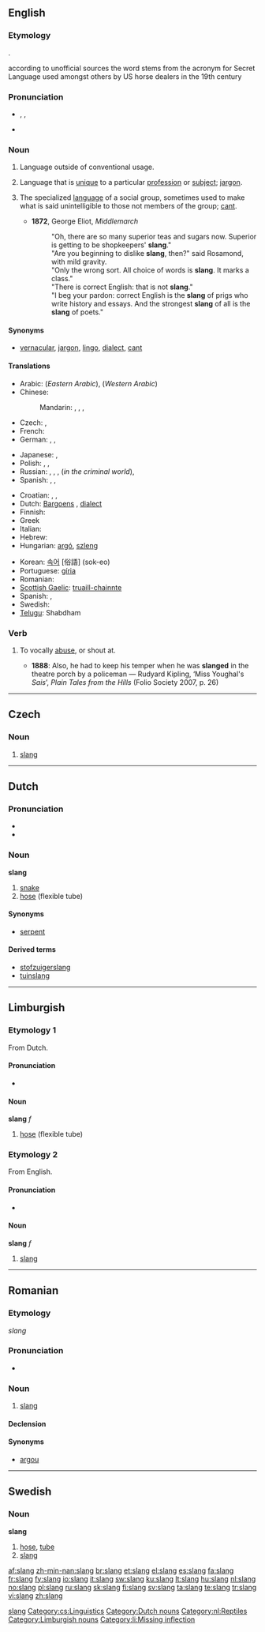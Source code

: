 ==English==
{{wikipedia}}

===Etymology===
{{unk.}}.

according to unofficial sources the word stems from the acronym for Secret Language used amongst others by US horse dealers in the 19th century

===Pronunciation===
* {{enPR|slăng}}, {{IPA|/slæŋ/}}, {{SAMPA|/sl{N/}}
* {{rhymes|æŋ}}

===Noun===
{{en-noun|-}}

# {{linguistics}} Language outside of conventional usage.
# {{linguistics}} Language that is [[unique]] to a particular [[profession]] or [[subject]]; [[jargon]].
# {{linguistics}} The specialized [[language]] of a social group, sometimes used to make what is said unintelligible to those not members of the group; [[cant]].
#* '''1872''', George Eliot, ''Middlemarch''
#*: "Oh, there are so many superior teas and sugars now.  Superior is getting to be shopkeepers' '''slang'''."
#*: "Are you beginning to dislike '''slang''', then?" said Rosamond, with mild gravity.
#*: "Only the wrong sort.  All choice of words is '''slang'''.  It marks a class."
#*: "There is correct English: that is not '''slang'''."
#*: "I beg your pardon: correct English is the '''slang''' of prigs who write history and essays.  And the strongest '''slang''' of all is the '''slang''' of poets."

====Synonyms====
* {{sense|jargon}} [[vernacular]], [[jargon]], [[lingo]], [[dialect]], [[cant]]

====Translations====
{{trans-top|slang}}
* Arabic: {{t|zh|عامية|tr=`aammíyya|f|sc=Arab}} (''Eastern Arabic''), {{t|zh|دارجة|tr=daarija|f|sc=Arab}} (''Western Arabic'')
* Chinese:
*: Mandarin: {{t|zh|俚語|sc=Hani}}, {{t|zh|俚语|tr=lǐyǔ|sc=Hani}},  {{t|zh|行語|sc=Hani}},  {{t|zh|行语|tr=hángyǔ|sc=Hani}}
* Czech: {{t|cs|slang|m}},  {{t|cs|hantýrka|f}}
* French: {{t+|fr|argot|m}}
* German: {{t+|de|Slang|m}}, {{t|de|Jargon|m}}, {{t|de|Umgangssprache|f}}
{{trans-mid}}
* Japanese: {{t|ja|俗語|tr=ぞくご, zokugo|sc=Jpan}}, {{t|ja|俚言|tr=りげん, rigen|sc=Jpan}}
* Polish: {{t|pl|slang|m}},  {{t|pl|żargon|m}},  {{t|pl|gwara|f}}
* Russian: {{t|ru|сленг|m|tr=sleng|sc=Cyrl}}, {{t|ru|жаргон|m|tr=žargón|sc=Cyrl}}, {{t|ru|арго|n|tr=argó|sc=Cyrl}} {{indeclinable}}, {{t|ru|феня|f|tr=fénja|sc=Cyrl}} (''in the criminal world''),  {{t|ru|разговорная речь|f|tr=razgovórnaja reč'|sc=Cyrl}}
* Spanish: {{t|es|argot|m}},  {{t|es|jerga|f}},  {{t|es|germanía|f}}
{{trans-bottom}}

{{checktrans-top}}
* Croatian: {{t-|hr|sleng|m}}, {{t-|hr|žargon|m}}, {{t-|hr|argo|m}}
* Dutch: [[Bargoens]] {{n}}, [[dialect]] {{n}}
* Finnish: {{t+|fi|slangi}}
* Greek {{t+|el|ιδιόλεκτο|n|sc=Grek}}
* Italian: {{t+|it|gergo|m}}
* Hebrew: {{t+|he|סלנג|m|alt=סְלֶנְג|tr=sleng|sc=Hebr}}
* Hungarian: [[argó]], [[szleng]]
{{trans-mid}}
* Korean: [[속어]] [俗語] (sok-eo)
* Portuguese: [[gíria]]
* Romanian: {{t-|ro|slang|n}}
* [[Scottish Gaelic]]: [[truaill-chainnte]] {{f}}
* Spanish: {{t+|es|argot|m}}, {{t+|es|jerga|f}}
* Swedish: {{t+|sv|slang}}
* [[Telugu]]: Shabdham
{{trans-bottom}}

{{trans-see|jargon}}

{{trans-see|cant}}

===Verb===
{{en-verb}}

# {{context|transitive|dated}} To vocally [[abuse]], or shout at.
#* '''1888''': Also, he had to keep his temper when he was '''slanged''' in the theatre porch by a policeman — Rudyard Kipling, ‘Miss Youghal's ''Sais''’, ''Plain Tales from the Hills'' (Folio Society 2007, p. 26)

[[Category:Slang| slang]]

----

==Czech==
{{wikipedia|lang=cs}}

===Noun===
{{cs-noun|g=m}}

# [[#English|slang]]

[[Category:cs:Linguistics]]

----

==Dutch==

===Pronunciation===
* {{audio|Nl-slang.ogg|audio}}
* {{IPA|/slɑŋ/|lang=nl}}

===Noun===
'''slang''' {{f}}

# [[snake]]
# [[hose]] (flexible tube)

====Synonyms====
* [[serpent#Dutch|serpent]]

====Derived terms====
* [[stofzuigerslang]]
* [[tuinslang]]

[[Category:Dutch nouns]]
[[Category:nl:Reptiles]]

----

==Limburgish==

===Etymology 1===
From Dutch.

====Pronunciation====
* {{IPA|[slɑŋ(g)]|lang=li}}

====Noun====
'''slang''' ''f''

# [[hose]] (flexible tube)

===Etymology 2===
From English.

====Pronunciation====
* {{IPA|[slæŋ(g)]|lang=li}}

====Noun====
'''slang''' ''f''

# [[slang#English|slang]]

[[Category:Limburgish nouns]]
[[Category:li:Missing inflection]]

----

==Romanian==

===Etymology===
{{etyl|en|ro}} ''slang''

===Pronunciation===
* {{IPA|/slang/|lang=ro}}

===Noun===
{{ro-noun|n|slanguri}}

# [[#English|slang]]

====Declension====
{{ro-noun-n|pl=slanguri|def=slangul}}

====Synonyms====
* [[argou]]

[[Category:ro:Slang| ]]

----

==Swedish==

===Noun===
{{sv-noun-reg-ar}}
{{sv-noun-unc-irreg-c|2=slangen}}
'''slang'''

# [[hose]], [[tube]]
# [[#English|slang]]

[[af:slang]]
[[zh-min-nan:slang]]
[[br:slang]]
[[et:slang]]
[[el:slang]]
[[es:slang]]
[[fa:slang]]
[[fr:slang]]
[[fy:slang]]
[[io:slang]]
[[it:slang]]
[[sw:slang]]
[[ku:slang]]
[[lt:slang]]
[[hu:slang]]
[[nl:slang]]
[[no:slang]]
[[pl:slang]]
[[ru:slang]]
[[sk:slang]]
[[fi:slang]]
[[sv:slang]]
[[ta:slang]]
[[te:slang]]
[[tr:slang]]
[[vi:slang]]
[[zh:slang]]